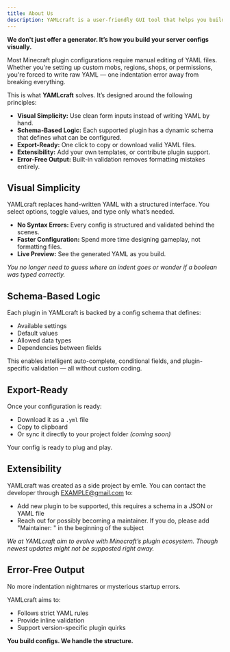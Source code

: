 ```yaml
---
title: About Us
description: YAMLcraft is a user-friendly GUI tool that helps you build clean, accurate Minecraft YAML config files. No syntax errors. No formatting issues. Just the configs you need.
---
```


**We don't just offer a generator. It’s how you build your server configs visually.**

Most Minecraft plugin configurations require manual editing of YAML files. Whether you're setting up custom mobs, regions, shops, or permissions, you're forced to write raw YAML — one indentation error away from breaking everything.

This is what **YAMLcraft** solves. It’s designed around the following principles:

- **Visual Simplicity:** Use clean form inputs instead of writing YAML by hand.
- **Schema-Based Logic:** Each supported plugin has a dynamic schema that defines what can be configured.
- **Export-Ready:** One click to copy or download valid YAML files.
- **Extensibility:** Add your own templates, or contribute plugin support.
- **Error-Free Output:** Built-in validation removes formatting mistakes entirely.

## Visual Simplicity

YAMLcraft replaces hand-written YAML with a structured interface. You select options, toggle values, and type only what’s needed.

- **No Syntax Errors:** Every config is structured and validated behind the scenes.
- **Faster Configuration:** Spend more time designing gameplay, not formatting files.
- **Live Preview:** See the generated YAML as you build.

_You no longer need to guess where an indent goes or wonder if a boolean was typed correctly._

## Schema-Based Logic

Each plugin in YAMLcraft is backed by a config schema that defines:

- Available settings  
- Default values  
- Allowed data types  
- Dependencies between fields

This enables intelligent auto-complete, conditional fields, and plugin-specific validation — all without custom coding.

## Export-Ready

Once your configuration is ready:

- Download it as a `.yml` file  
- Copy to clipboard  
- Or sync it directly to your project folder *(coming soon)*

Your config is ready to plug and play.

## Extensibility

YAMLcraft was created as a side project by em1e. 
You can contact the developer through EXAMPLE@gmail.com to:

- Add new plugin to be supported, this requires a schema in a JSON or YAML file 
- Reach out for possibly becoming a maintainer. If you do, please add "Maintainer: " in the beginning of the subject

_We at YAMLcraft aim to evolve with Minecraft’s plugin ecosystem. Though newest updates might not be supposted right away._

## Error-Free Output

No more indentation nightmares or mysterious startup errors.

YAMLcraft aims to:

- Follows strict YAML rules  
- Provide inline validation  
- Support version-specific plugin quirks

**You build configs. We handle the structure.**
